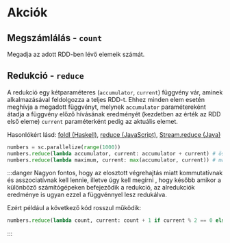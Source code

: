 # Akciók

## Megszámlálás - `count`
Megadja az adott RDD-ben lévő elemeik számát.

## Redukció - `reduce`

A redukció egy kétparaméteres (`accumulator`, `current`) függvény vár, aminek alkalmazásával feldolgozza a teljes RDD-t. Ehhez minden elem esetén
meghívja a megadott függvényt, melynek `accumulator` paramétereként átadja a függvény előző hívásának eredményét
(kezdetben az érték az RDD első eleme) `current` paraméterként pedig az aktuális elemet.

Hasonlókért lásd: [foldl (Haskell)](http://zvon.org/other/haskell/Outputprelude/foldl_f.html),
[reduce (JavaScript)](https://developer.mozilla.org/en-US/docs/Web/JavaScript/Reference/Global_Objects/Array/reduce),
[Stream.reduce (Java)](https://docs.oracle.com/javase/8/docs/api/java/util/stream/Stream.html#reduce-T-java.util.function.BinaryOperator-)

```python
numbers = sc.parallelize(range(1000))
numbers.reduce(lambda accumulator, current: accumulator + current) # összegzés megvalósítása
numbers.reduce(lambda maximum, current: max(accumulator, current)) # maximumkiválasztás
```

:::danger
Nagyon fontos, hogy az elosztott végrehajtás miatt kommutatívnak és asszociatívnak kell lennie, illetve úgy kell megírni
, hogy később amikor a különböző számítógépeken befejeződik a redukció, az alredukciók eredménye is ugyan ezzel a függvénnyel
lesz redukálva.

Ezért például a következő kód rosszul működik:
```py
numbers.reduce(lambda count, current: count + 1 if current % 2 == 0 else count)
```
:::
